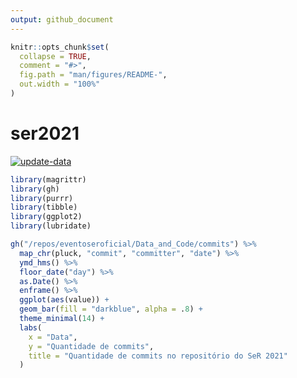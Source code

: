 ```yaml
---
output: github_document
---
```


<!-- README.md is generated from README.Rmd. Please edit that file -->

```r
knitr::opts_chunk$set(
  collapse = TRUE,
  comment = "#>",
  fig.path = "man/figures/README-",
  out.width = "100%"
)
```

# ser2021

<!-- badges: start -->
[![update-data](https://github.com/jtrecenti/ser2021/workflows/update-data/badge.svg)](https://github.com/jtrecenti/ser2021/actions)
<!-- badges: end -->

```r
library(magrittr)
library(gh)
library(purrr)
library(tibble)
library(ggplot2)
library(lubridate)
```

```r
gh("/repos/eventoseroficial/Data_and_Code/commits") %>% 
  map_chr(pluck, "commit", "committer", "date") %>% 
  ymd_hms() %>% 
  floor_date("day") %>% 
  as.Date() %>% 
  enframe() %>% 
  ggplot(aes(value)) +
  geom_bar(fill = "darkblue", alpha = .8) +
  theme_minimal(14) +
  labs(
    x = "Data", 
    y = "Quantidade de commits",
    title = "Quantidade de commits no repositório do SeR 2021"
  )
```

